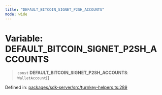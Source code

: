 ```yaml
---
title: "DEFAULT_BITCOIN_SIGNET_P2SH_ACCOUNTS"
mode: wide
---
```

  
# Variable: DEFAULT\_BITCOIN\_SIGNET\_P2SH\_ACCOUNTS

> `const` **DEFAULT\_BITCOIN\_SIGNET\_P2SH\_ACCOUNTS**: `WalletAccount`[]

Defined in: [packages/sdk-server/src/turnkey-helpers.ts:289](https://github.com/tkhq/sdk/blob/94193410cf3571aa019a0b9408107eeb43e39e16/packages/sdk-server/src/turnkey-helpers.ts#L289)
